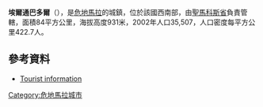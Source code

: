 {{coord|14|52|N|91|56|W|display=title|region:GT_type:city_source:GNS-enwiki}}

'''埃爾通巴多爾'''（{{lang-es|El Tumbador}}），是[[危地馬拉|危地馬拉]]的城鎮，位於該國西南部，由[[聖馬科斯省|聖馬科斯省]]負責管轄，面積84平方公里，海拔高度931米，2002年人口35,507，人口密度每平方公里422.7人。

==參考資料==
*[https://web.archive.org/web/20070720090722/http://www.visitguatemala.com/nuevo/destinos_municipio.asp?id=219 Tourist information]

{{Guatemala-geo-stub}}
[[Category:危地馬拉城市|Category:危地馬拉城市]]